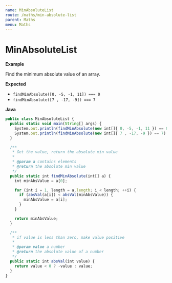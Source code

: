 ```yaml
---
name: MinAbsoluteList
route: /maths/min-absolute-list
parent: Maths
menu: Maths
---
```


# MinAbsoluteList

**Example**

Find the minimum absolute value of an array.

**Expected**

* `findMinAbsolute([0, -5, -1, 11]) === 0`
* `findMinAbsolute([7 , -17, -9]) === 7`

**Java**

```js
public class MinAbsoluteList {
  public static void main(String[] args) {
    System.out.println(findMinAbsolute(new int[]{ 0, -5, -1, 11 }) == 0);
    System.out.println(findMinAbsolute(new int[]{ 7 , -17, -9 }) == 7);
  }

  /**
   * Get the value, return the absolute min value
   *
   * @param a contains elements
   * @return the absolute min value
   */
  public static int findMinAbsolute(int[] a) {
    int minAbsValue = a[0];

    for (int i = 1, length = a.length; i < length; ++i) {
      if (absVal(a[i]) < absVal(minAbsValue)) {
        minAbsValue = a[i];
      }
    }

    return minAbsValue;
  }

  /**
   * if value is less than zero, make value positive
   *
   * @param value a number
   * @return the absolute value of a number
   */
  public static int absVal(int value) {
    return value < 0 ? -value : value;
  }
}
```
